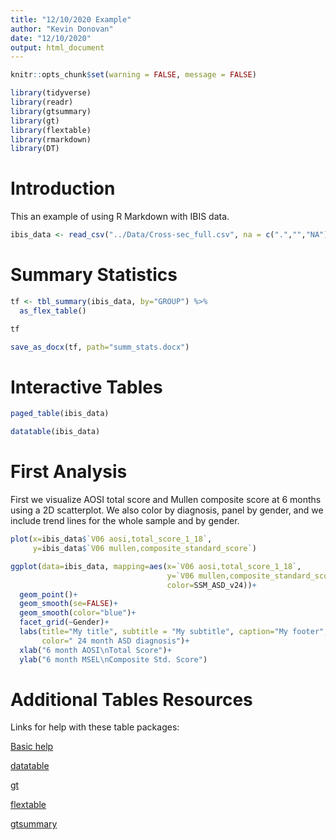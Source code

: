 ```yaml
---
title: "12/10/2020 Example"
author: "Kevin Donovan"
date: "12/10/2020"
output: html_document
---
```


```r
knitr::opts_chunk$set(warning = FALSE, message = FALSE)
```

```r
library(tidyverse)
library(readr)
library(gtsummary)
library(gt)
library(flextable)
library(rmarkdown)
library(DT)
```

# Introduction

This an example of using R Markdown with IBIS data.

```r
ibis_data <- read_csv("../Data/Cross-sec_full.csv", na = c(".","","NA"))
```

# Summary Statistics
```r
tf <- tbl_summary(ibis_data, by="GROUP") %>%
  as_flex_table()

tf

save_as_docx(tf, path="summ_stats.docx")
```

# Interactive Tables
```r
paged_table(ibis_data)

datatable(ibis_data)
```

# First Analysis
First we visualize AOSI total score and Mullen composite score at 6 months using a 2D scatterplot.  We also color by diagnosis, panel by gender, and we include trend lines for the whole sample and by gender.

```r
plot(x=ibis_data$`V06 aosi,total_score_1_18`, 
     y=ibis_data$`V06 mullen,composite_standard_score`)

ggplot(data=ibis_data, mapping=aes(x=`V06 aosi,total_score_1_18`,
                                   y=`V06 mullen,composite_standard_score`,
                                   color=SSM_ASD_v24))+
  geom_point()+
  geom_smooth(se=FALSE)+
  geom_smooth(color="blue")+
  facet_grid(~Gender)+
  labs(title="My title", subtitle = "My subtitle", caption="My footer",
       color=" 24 month ASD diagnosis")+
  xlab("6 month AOSI\nTotal Score")+
  ylab("6 month MSEL\nComposite Std. Score")
```

# Additional Tables Resources
Links for help with these table packages:

[Basic help](https://rstudio.github.io/distill/tables.html)

[datatable](https://rstudio.github.io/DT/)

[gt](https://gt.rstudio.com/)

[flextable](https://davidgohel.github.io/flextable/index.html)

[gtsummary](http://www.danieldsjoberg.com/gtsummary/)